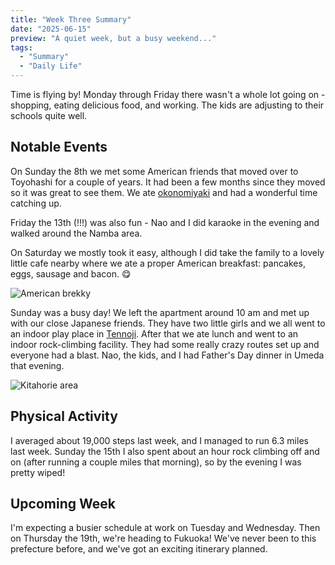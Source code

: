 ```yaml
---
title: "Week Three Summary"
date: "2025-06-15"
preview: "A quiet week, but a busy weekend..."
tags:
  - "Summary"
  - "Daily Life"
---
```


Time is flying by! Monday through Friday there wasn't a whole lot going on - shopping, eating delicious food, and working. The kids are adjusting to their schools quite well.

## Notable Events

On Sunday the 8th we met some American friends that moved over to Toyohashi for a couple of years. It had been a few months since they moved so it was great to see them. We ate [okonomiyaki](https://en.wikipedia.org/wiki/Okonomiyaki) and had a wonderful time catching up.

Friday the 13th (!!!) was also fun - Nao and I did karaoke in the evening and walked around the Namba area.

On Saturday we mostly took it easy, although I did take the family to a lovely little cafe nearby where we ate a proper American breakfast: pancakes, eggs, sausage and bacon. 😋

![American brekky](/images/week-three-img/IMG_9252.jpg)

Sunday was a busy day! We left the apartment around 10 am and met up with our close Japanese friends. They have two little girls and we all went to an indoor play place in [Tennoji](https://en.wikipedia.org/wiki/Tenn%C5%8Dji). After that we ate lunch and went to an indoor rock-climbing facility. They had some really crazy routes set up and everyone had a blast. Nao, the kids, and I had Father's Day dinner in Umeda that evening.

![Kitahorie area](/images/week-three-img/IMG_9243.jpg)

## Physical Activity
I averaged about 19,000 steps last week, and I managed to run 6.3 miles last week. Sunday the 15th I also spent about an hour rock climbing off and on (after running a couple miles that morning), so by the evening I was pretty wiped!

## Upcoming Week
I'm expecting a busier schedule at work on Tuesday and Wednesday. Then on Thursday the 19th, we're heading to Fukuoka! We've never been to this prefecture before, and we've got an exciting itinerary planned.